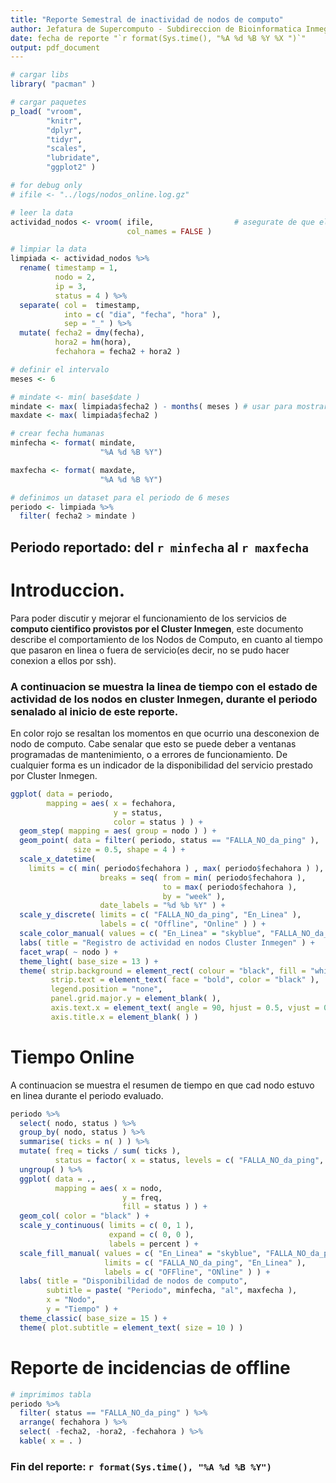 ```yaml
---
title: "Reporte Semestral de inactividad de nodos de computo"
author: Jefatura de Supercomputo - Subdireccion de Bioinformatica Inmegen
date: fecha de reporte "`r format(Sys.time(), "%A %d %B %Y %X ")`"
output: pdf_document
---
```

```r
# cargar libs
library( "pacman" )

# cargar paquetes
p_load( "vroom",
        "knitr",
        "dplyr",
        "tidyr",
        "scales",
        "lubridate",
        "ggplot2" )

# for debug only
# ifile <- "../logs/nodos_online.log.gz"

# leer la data
actividad_nodos <- vroom( ifile,                  # asegurate de que el invocador pase la asignacion de ifile <- "logs/..." antes de llamar al render
                          col_names = FALSE )

# limpiar la data
limpiada <- actividad_nodos %>% 
  rename( timestamp = 1,
          nodo = 2,
          ip = 3,
          status = 4 ) %>% 
  separate( col =  timestamp,
            into = c( "dia", "fecha", "hora" ),
            sep = "_" ) %>% 
  mutate( fecha2 = dmy(fecha),
          hora2 = hm(hora),
          fechahora = fecha2 + hora2 )

# definir el intervalo
meses <- 6

# mindate <- min( base$date )
mindate <- max( limpiada$fecha2 ) - months( meses ) # usar para mostrar siempre los ultimos seis meses
maxdate <- max( limpiada$fecha2 )

# crear fecha humanas
minfecha <- format( mindate,
                    "%A %d %B %Y")

maxfecha <- format( maxdate,
                    "%A %d %B %Y")

# definimos un dataset para el periodo de 6 meses
periodo <- limpiada %>% 
  filter( fecha2 > mindate )

```
## Periodo reportado: del `r minfecha` al `r maxfecha`

# Introduccion.
Para poder discutir y mejorar el funcionamiento de los servicios de **computo cientifico provistos por el Cluster Inmegen**, este documento describe el comportamiento de los Nodos de Computo, en cuanto al tiempo que pasaron en linea o fuera de servicio(es decir, no se pudo hacer conexion a ellos por ssh).

### A continuacion se muestra la linea de tiempo con el estado de actividad de los nodos en cluster Inmegen, durante el periodo senalado al inicio de este reporte.

En color rojo se resaltan los momentos en que ocurrio una desconexion de nodo de computo. Cabe senalar que esto se puede deber a ventanas programadas de mantenimiento, o a errores de funcionamiento. De cualquier forma es un indicador de la disponibilidad del servicio prestado por Cluster Inmegen.  

```r

ggplot( data = periodo,
        mapping = aes( x = fechahora,
                       y = status,
                       color = status ) ) +
  geom_step( mapping = aes( group = nodo ) ) +
  geom_point( data = filter( periodo, status == "FALLA_NO_da_ping" ),
              size = 0.5, shape = 4 ) +
  scale_x_datetime( 
    limits = c( min( periodo$fechahora ) , max( periodo$fechahora ) ),
                    breaks = seq( from = min( periodo$fechahora ),
                                  to = max( periodo$fechahora ),
                                  by = "week" ),
                    date_labels = "%d %b %Y" ) +
  scale_y_discrete( limits = c( "FALLA_NO_da_ping", "En_Linea" ),
                    labels = c( "Offline", "Online" ) ) +
  scale_color_manual( values = c( "En_Linea" = "skyblue", "FALLA_NO_da_ping" = "tomato" ) ) +
  labs( title = "Registro de actividad en nodos Cluster Inmegen" ) +
  facet_wrap( ~ nodo ) +
  theme_light( base_size = 13 ) +
  theme( strip.background = element_rect( colour = "black", fill = "white" ),
         strip.text = element_text( face = "bold", color = "black" ),
         legend.position = "none",
         panel.grid.major.y = element_blank( ),
         axis.text.x = element_text( angle = 90, hjust = 0.5, vjust = 0.5 ),
         axis.title.x = element_blank( ) )

```

# Tiempo Online  

A continuacion se muestra el resumen de tiempo en que cad nodo estuvo en linea durante el periodo evaluado.

```r
periodo %>% 
  select( nodo, status ) %>% 
  group_by( nodo, status ) %>% 
  summarise( ticks = n( ) ) %>% 
  mutate( freq = ticks / sum( ticks ),
          status = factor( x = status, levels = c( "FALLA_NO_da_ping", "En_Linea" ) ) ) %>% 
  ungroup( ) %>% 
  ggplot( data = .,
          mapping = aes( x = nodo,
                         y = freq,
                         fill = status ) ) +
  geom_col( color = "black" ) +
  scale_y_continuous( limits = c( 0, 1 ),
                      expand = c( 0, 0 ),
                      labels = percent ) +
  scale_fill_manual( values = c( "En_Linea" = "skyblue", "FALLA_NO_da_ping" = "tomato" ),
                     limits = c( "FALLA_NO_da_ping", "En_Linea" ),
                     labels = c( "OFFline", "ONline" ) ) +
  labs( title = "Disponibilidad de nodos de computo",
        subtitle = paste( "Periodo", minfecha, "al", maxfecha ),
        x = "Nodo",
        y = "Tiempo" ) +
  theme_classic( base_size = 15 ) +
  theme( plot.subtitle = element_text( size = 10 ) )

```

# Reporte de incidencias de offline
```r

# imprimimos tabla
periodo %>%
  filter( status == "FALLA_NO_da_ping" ) %>% 
  arrange( fechahora ) %>% 
  select( -fecha2, -hora2, -fechahora ) %>% 
  kable( x = . )

```

### Fin del reporte: `r format(Sys.time(), "%A %d %B %Y")`
